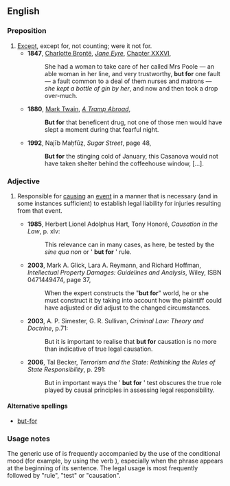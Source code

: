 ==English==
===Preposition===
{{en-prep|pos=[[but]] [[for]]}}

# [[except|Except]], except for, not counting; were it not for.
#* '''1847''', [[w:Charlotte Brontë|Charlotte Brontë]], ''[[w:Jane Eyre|Jane Eyre]]'', [[s:Jane Eyre/Chapter XXXVI|Chapter XXXVI]],
#*: She had a woman to take care of her called Mrs Poole — an able woman in her line, and very trustworthy, '''but for''' one fault — a fault common to a deal of them nurses and matrons — ''she kept a bottle of gin by her'', and now and then took a drop over-much.
#* '''1880''', [[w:Mark Twain|Mark Twain]], ''[[w:A Tramp Abroad|A Tramp Abroad]]'',
#*: '''But for''' that beneficent drug, not one of those men would have slept a moment during that fearful night.  
#* '''1992''', Najīb Maḥfūẓ, ''Sugar Street'', page 48,
#*: '''But for''' the stinging cold of January, this Casanova would not have taken shelter behind the coffeehouse window, […].

===Adjective===
{{en-adj|-}}
# {{law}} Responsible for [[cause|causing]] an [[event]] in a manner that is necessary (and in some instances sufficient) to establish legal liability for injuries resulting from that event.
#*'''1985''', Herbert Lionel Adolphus Hart, Tony Honoré, ''Causation in the Law'', p. xlv:
#*:This relevance can in many cases, as here, be tested by the ''sine qua non'' or ' '''but for''' ' rule. 
#*'''2003''', Mark A. Glick, Lara A. Reymann, and Richard Hoffman, ''Intellectual Property Damages: Guidelines and Analysis'', Wiley, ISBN 0471449474, page 37,
#*:When the expert constructs the "'''but for'''" world, he or she must construct it by taking into account how the plaintiff could have adjusted or did adjust to the changed circumstances.
#*'''2003''', A. P. Simester, G. R. Sullivan, ''Criminal Law: Theory and Doctrine'', p.71:
#*:But it is important to realise that '''but for''' causation is no more than indicative of true legal causation.
#*'''2006''', Tal Becker, ''Terrorism and the State: Rethinking the Rules of State Responsibility'', p. 291:
#*:But in important ways the ' '''but for''' ' test obscures the true role played by causal principles in assessing legal responsibility.

====Alternative spellings====

* {{sense|legal term}} [[but-for]]

===Usage notes===
The generic use of {{term||but for}} is frequently accompanied by the use of the conditional mood (for example, by using the verb {{term|would}}), especially when the {{term||but for}} phrase appears at the beginning of its sentence. The legal usage is most frequently followed by "rule", "test" or "causation".